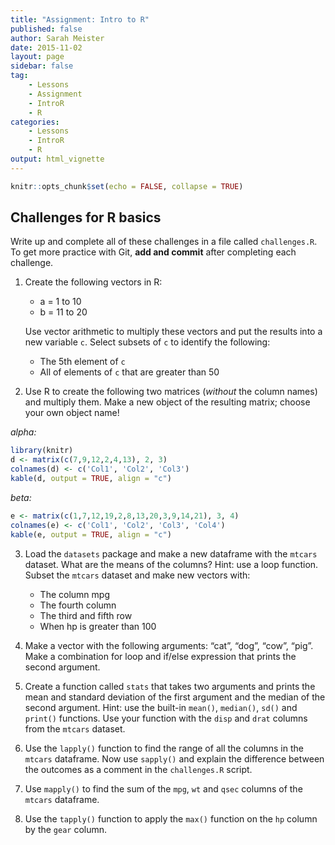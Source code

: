 ```yaml
---
title: "Assignment: Intro to R"
published: false
author: Sarah Meister
date: 2015-11-02
layout: page
sidebar: false
tag:
    - Lessons
    - Assignment
    - IntroR
    - R
categories:
    - Lessons
    - IntroR
    - R
output: html_vignette
---
```


```r
knitr::opts_chunk$set(echo = FALSE, collapse = TRUE)
```

## Challenges for R basics

Write up and complete all of these challenges in a file called `challenges.R`.
To get more practice with Git, **add and commit** after completing each
challenge.

1. Create the following vectors in R:
	
    * a = 1 to 10
    * b = 11 to 20

    Use vector arithmetic to multiply these vectors and put the results into a
    new variable `c`. Select subsets of `c` to identify the following:

    * The 5th element of `c`
    * All of elements of `c` that are greater than 50

2. Use R to create the following two matrices (*without* the column names) and
multiply them. Make a new object of the resulting matrix; choose your own object
name!

*alpha:*

```r
library(knitr)
d <- matrix(c(7,9,12,2,4,13), 2, 3)
colnames(d) <- c('Col1', 'Col2', 'Col3')
kable(d, output = TRUE, align = "c")
```
 
*beta:* 

```r
e <- matrix(c(1,7,12,19,2,8,13,20,3,9,14,21), 3, 4)
colnames(e) <- c('Col1', 'Col2', 'Col3', 'Col4')
kable(e, output = TRUE, align = "c")
```

3. Load the `datasets` package and make a new dataframe with the `mtcars`
dataset. What are the means of the columns? Hint: use a loop function. Subset
the `mtcars` dataset and make new vectors with:

    * The column mpg
    * The fourth column
    * The third and fifth row
    * When hp is greater than 100

4. Make a vector with the following arguments: "cat", "dog", "cow", "pig". Make
a combination for loop and if/else expression that prints the second argument.

5. Create a function called `stats` that takes two arguments and prints the mean
and standard deviation of the first argument and the median of the second
argument. Hint: use the built-in `mean()`, `median()`, `sd()` and `print()`
functions. Use your function with the `disp` and `drat` columns from the
`mtcars` dataset.

6. Use the `lapply()` function to find the range of all the columns in the
`mtcars` dataframe. Now use `sapply()` and explain the difference between the
outcomes as a comment in the `challenges.R` script.

7. Use `mapply()` to find the sum of the `mpg`, `wt` and `qsec` columns of the
`mtcars` dataframe.

8. Use the `tapply()` function to apply the `max()` function on the `hp` column
by the `gear` column.
